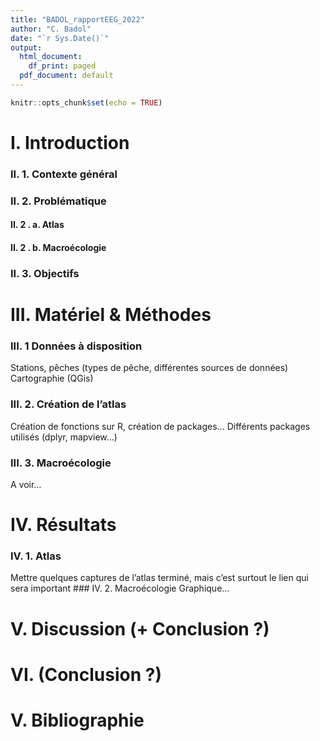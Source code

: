 ```yaml
---
title: "BADOL_rapportEEG_2022"
author: "C. Badol"
date: "`r Sys.Date()`"
output:
  html_document:
    df_print: paged
  pdf_document: default
---
```


```r
knitr::opts_chunk$set(echo = TRUE)
```

# I. Introduction

### II. 1. Contexte général

### II. 2.  Problématique
#### II. 2 . a. Atlas
#### II. 2 . b. Macroécologie

### II. 3. Objectifs

# III. Matériel & Méthodes

### III. 1 Données à disposition 
Stations, pêches (types de pêche, différentes sources de données)
Cartographie (QGis)

### III. 2. Création de l'atlas
Création de fonctions sur R, création de packages...
Différents packages utilisés (dplyr, mapview...)

### III. 3. Macroécologie
A voir...

# IV. Résultats

### IV. 1. Atlas
Mettre quelques captures de l'atlas terminé, mais c'est surtout le lien qui sera important
### IV. 2. Macroécologie
Graphique...

# V. Discussion (+ Conclusion ?)

# VI. (Conclusion ?)

# V. Bibliographie